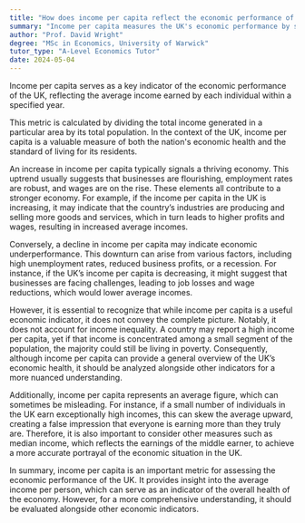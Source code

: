 ```yaml
---
title: "How does income per capita reflect the economic performance of the UK?"
summary: "Income per capita measures the UK's economic performance by showing the average income earned by individuals annually. It serves as an important indicator of overall economic health."
author: "Prof. David Wright"
degree: "MSc in Economics, University of Warwick"
tutor_type: "A-Level Economics Tutor"
date: 2024-05-04
---
```


Income per capita serves as a key indicator of the economic performance of the UK, reflecting the average income earned by each individual within a specified year.

This metric is calculated by dividing the total income generated in a particular area by its total population. In the context of the UK, income per capita is a valuable measure of both the nation's economic health and the standard of living for its residents.

An increase in income per capita typically signals a thriving economy. This uptrend usually suggests that businesses are flourishing, employment rates are robust, and wages are on the rise. These elements all contribute to a stronger economy. For example, if the income per capita in the UK is increasing, it may indicate that the country’s industries are producing and selling more goods and services, which in turn leads to higher profits and wages, resulting in increased average incomes.

Conversely, a decline in income per capita may indicate economic underperformance. This downturn can arise from various factors, including high unemployment rates, reduced business profits, or a recession. For instance, if the UK’s income per capita is decreasing, it might suggest that businesses are facing challenges, leading to job losses and wage reductions, which would lower average incomes.

However, it is essential to recognize that while income per capita is a useful economic indicator, it does not convey the complete picture. Notably, it does not account for income inequality. A country may report a high income per capita, yet if that income is concentrated among a small segment of the population, the majority could still be living in poverty. Consequently, although income per capita can provide a general overview of the UK’s economic health, it should be analyzed alongside other indicators for a more nuanced understanding.

Additionally, income per capita represents an average figure, which can sometimes be misleading. For instance, if a small number of individuals in the UK earn exceptionally high incomes, this can skew the average upward, creating a false impression that everyone is earning more than they truly are. Therefore, it is also important to consider other measures such as median income, which reflects the earnings of the middle earner, to achieve a more accurate portrayal of the economic situation in the UK.

In summary, income per capita is an important metric for assessing the economic performance of the UK. It provides insight into the average income per person, which can serve as an indicator of the overall health of the economy. However, for a more comprehensive understanding, it should be evaluated alongside other economic indicators.
    